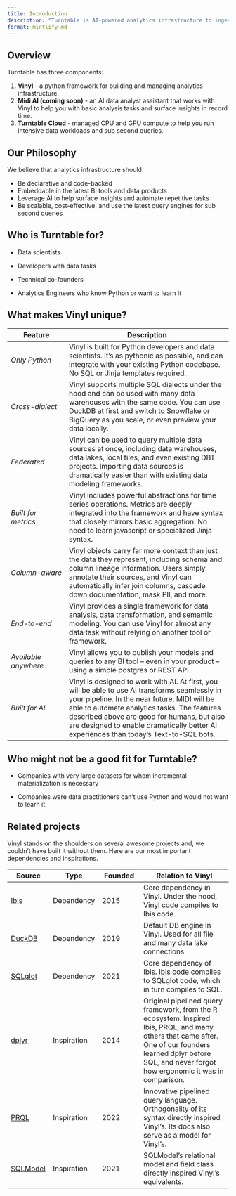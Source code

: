 ```yaml
---
title: Introduction
description: "Turntable is AI-powered analytics infrastructure to ingest, model and manage your metrics and insights."
format: mintlify-md
---
```


## Overview

Turntable has three components:

1.  **Vinyl** - a python framework for building and managing analytics infrastructure.
2.  **Midi AI (coming soon)** - an AI data analyst assistant that works with Vinyl to help you with basic analysis tasks and surface insights in record time.
3.  **Turntable Cloud** - managed CPU and GPU compute to help you run intensive data workloads and sub second queries.

## Our Philosophy

We believe that analytics infrastructure should:

-   Be declarative and code-backed
-   Embeddable in the latest BI tools and data products
-   Leverage AI to help surface insights and automate repetitive tasks
-   Be scalable, cost-effective, and use the latest query engines for sub second queries

## Who is Turntable for?

-   Data scientists

-   Developers with data tasks

-   Technical co-founders

-   Analytics Engineers who know Python or want to learn it

## What makes Vinyl unique?

| Feature              | Description                                                                                                                                                                                                                                                                                                                            |
|-------------------|-----------------------------------------------------|
| *Only Python*        | Vinyl is built for Python developers and data scientists. It's as pythonic as possible, and can integrate with your existing Python codebase. No SQL or Jinja templates required.                                                                                                                                                      |
| *Cross-dialect*      | Vinyl supports multiple SQL dialects under the hood and can be used with many data warehouses with the same code. You can use DuckDB at first and switch to Snowflake or BigQuery as you scale, or even preview your data locally.                                                                                                     |
| *Federated*          | Vinyl can be used to query multiple data sources at once, including data warehouses, data lakes, local files, and even existing DBT projects. Importing data sources is dramatically easier than with existing data modeling frameworks.                                                                                               |
| *Built for metrics*  | Vinyl includes powerful abstractions for time series operations. Metrics are deeply integrated into the framework and have syntax that closely mirrors basic aggregation. No need to learn javascript or specialized Jinja syntax.                                                                                                     |
| *Column-aware*       | Vinyl objects carry far more context than just the data they represent, including schema and column lineage information. Users simply annotate their sources, and Vinyl can automatically infer join columns, cascade down documentation, mask PII, and more.                                                                          |
| *End-to-end*         | Vinyl provides a single framework for data analysis, data transformation, and semantic modeling. You can use Vinyl for almost any data task without relying on another tool or framework.                                                                                                                                              |
| *Available anywhere* | Vinyl allows you to publish your models and queries to any BI tool -- even in your product -- using a simple postgres or REST API.                                                                                                                                                                                                     |
| *Built for AI*       | Vinyl is designed to work with AI. At first, you will be able to use AI transforms seamlessly in your pipeline. In the near future, MIDI will be able to automate analytics tasks. The features described above are good for humans, but also are designed to enable dramatically better AI experiences than today's Text-to-SQL bots. |

## Who might not be a good fit for Turntable?

-   Companies with very large datasets for whom incremental materialization is necessary

-   Companies were data practitioners can't use Python and would not want to learn it.

## Related projects

Vinyl stands on the shoulders on several awesome projects and, we couldn't have built it without them. Here are our most important dependencies and inspirations.

| Source                                      | Type        | Founded | Relation to Vinyl                                                                                                                                                                                                  |
|--------------|--------------|--------------|-------------------------------|
| [Ibis](https://ibis-project.org/)           | Dependency  | 2015    | Core dependency in Vinyl. Under the hood, Vinyl code compiles to Ibis code.                                                                                                                                        |
| [DuckDB](https://duckdb.org/)               | Dependency  | 2019    | Default DB engine in Vinyl. Used for all file and many data lake connections.                                                                                                                                      |
| [SQLglot](https://sqlglot.com/sqlglot.html) | Dependency  | 2021    | Core dependency of Ibis. Ibis code compiles to SQLglot code, which in turn compiles to SQL.                                                                                                                        |
| [dplyr](https://dplyr.tidyverse.org/)       | Inspiration | 2014    | Original pipelined query framework, from the R ecosystem. Inspired Ibis, PRQL, and many others that came after. One of our founders learned dplyr before SQL, and never forgot how ergonomic it was in comparison. |
| [PRQL](https://prql-lang.org/)              | Inspiration | 2022    | Innovative pipelined query language. Orthogonality of its syntax directly inspired Vinyl's. Its docs also serve as a model for Vinyl's.                                                                            |
| [SQLModel](https://sqlmodel.tiangolo.com/)  | Inspiration | 2021    | SQLModel's relational model and field class directly inspired Vinyl's equivalents.                                                                                                                                 |